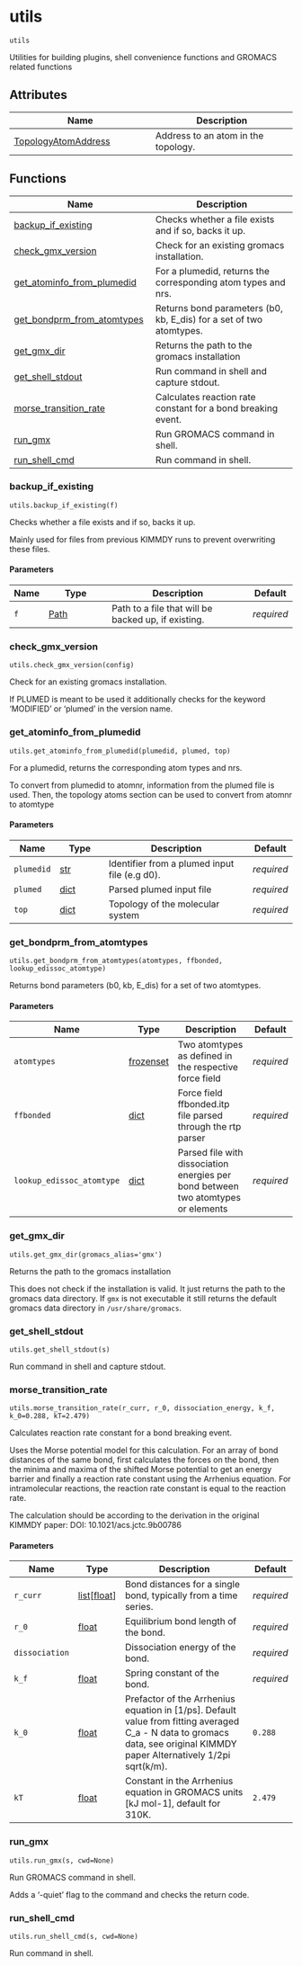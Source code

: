 # utils { #kimmdy.utils }

`utils`

Utilities for building plugins, shell convenience functions and GROMACS related functions

## Attributes

| Name | Description |
| --- | --- |
| [TopologyAtomAddress](#kimmdy.utils.TopologyAtomAddress) | Address to an atom in the topology. |

## Functions

| Name | Description |
| --- | --- |
| [backup_if_existing](#kimmdy.utils.backup_if_existing) | Checks whether a file exists and if so, backs it up. |
| [check_gmx_version](#kimmdy.utils.check_gmx_version) | Check for an existing gromacs installation. |
| [get_atominfo_from_plumedid](#kimmdy.utils.get_atominfo_from_plumedid) | For a plumedid, returns the corresponding atom types and nrs. |
| [get_bondprm_from_atomtypes](#kimmdy.utils.get_bondprm_from_atomtypes) | Returns bond parameters (b0, kb, E_dis) for a set of two atomtypes. |
| [get_gmx_dir](#kimmdy.utils.get_gmx_dir) | Returns the path to the gromacs installation |
| [get_shell_stdout](#kimmdy.utils.get_shell_stdout) | Run command in shell and capture stdout. |
| [morse_transition_rate](#kimmdy.utils.morse_transition_rate) | Calculates reaction rate constant for a bond breaking event. |
| [run_gmx](#kimmdy.utils.run_gmx) | Run GROMACS command in shell. |
| [run_shell_cmd](#kimmdy.utils.run_shell_cmd) | Run command in shell. |

### backup_if_existing { #kimmdy.utils.backup_if_existing }

`utils.backup_if_existing(f)`

Checks whether a file exists and if so, backs it up.

Mainly used for files from previous KIMMDY runs to
prevent overwriting these files.

#### Parameters

| Name   | Type                   | Description                                         | Default    |
|--------|------------------------|-----------------------------------------------------|------------|
| `f`    | [Path](`pathlib.Path`) | Path to a file that will be backed up, if existing. | _required_ |

### check_gmx_version { #kimmdy.utils.check_gmx_version }

`utils.check_gmx_version(config)`

Check for an existing gromacs installation.

If PLUMED is meant to be used it additionally checks for the keyword
'MODIFIED' or 'plumed' in the version name.

### get_atominfo_from_plumedid { #kimmdy.utils.get_atominfo_from_plumedid }

`utils.get_atominfo_from_plumedid(plumedid, plumed, top)`

For a plumedid, returns the corresponding atom types and nrs.

To convert from plumedid to atomnr, information from the plumed file is used.
Then, the topology atoms section can be used to convert from atomnr to atomtype

#### Parameters

| Name       | Type           | Description                                   | Default    |
|------------|----------------|-----------------------------------------------|------------|
| `plumedid` | [str](`str`)   | Identifier from a plumed input file (e.g d0). | _required_ |
| `plumed`   | [dict](`dict`) | Parsed plumed input file                      | _required_ |
| `top`      | [dict](`dict`) | Topology of the molecular system              | _required_ |

### get_bondprm_from_atomtypes { #kimmdy.utils.get_bondprm_from_atomtypes }

`utils.get_bondprm_from_atomtypes(atomtypes, ffbonded, lookup_edissoc_atomtype)`

Returns bond parameters (b0, kb, E_dis) for a set of two atomtypes.

#### Parameters

| Name                      | Type                     | Description                                                                       | Default    |
|---------------------------|--------------------------|-----------------------------------------------------------------------------------|------------|
| `atomtypes`               | [frozenset](`frozenset`) | Two atomtypes as defined in the respective force field                            | _required_ |
| `ffbonded`                | [dict](`dict`)           | Force field ffbonded.itp file parsed through the rtp parser                       | _required_ |
| `lookup_edissoc_atomtype` | [dict](`dict`)           | Parsed file with dissociation energies per bond between two atomtypes or elements | _required_ |

### get_gmx_dir { #kimmdy.utils.get_gmx_dir }

`utils.get_gmx_dir(gromacs_alias='gmx')`

Returns the path to the gromacs installation

This does not check if the installation is valid.
It just returns the path to the gromacs data directory.
If `gmx` is not executable it still returns the default
gromacs data directory in `/usr/share/gromacs`.

### get_shell_stdout { #kimmdy.utils.get_shell_stdout }

`utils.get_shell_stdout(s)`

Run command in shell and capture stdout.

### morse_transition_rate { #kimmdy.utils.morse_transition_rate }

`utils.morse_transition_rate(r_curr, r_0, dissociation_energy, k_f, k_0=0.288, kT=2.479)`

Calculates reaction rate constant for a bond breaking event.

Uses the Morse potential model for this calculation. For an array of bond distances of the same bond,
first calculates the forces on the bond, then the minima and maxima of the shifted Morse potential
to get an energy barrier and finally a reaction rate constant using the Arrhenius equation.
For intramolecular reactions, the reaction rate constant is equal to the reaction rate.

The calculation should be according to the derivation in the original KIMMDY paper: DOI: 10.1021/acs.jctc.9b00786

#### Parameters

| Name           | Type                               | Description                                                                                                                                                               | Default    |
|----------------|------------------------------------|---------------------------------------------------------------------------------------------------------------------------------------------------------------------------|------------|
| `r_curr`       | [list](`list`)\[[float](`float`)\] | Bond distances for a single bond, typically from a time series.                                                                                                           | _required_ |
| `r_0`          | [float](`float`)                   | Equilibrium bond length of the bond.                                                                                                                                      | _required_ |
| `dissociation` |                                    | Dissociation energy of the bond.                                                                                                                                          | _required_ |
| `k_f`          | [float](`float`)                   | Spring constant of the bond.                                                                                                                                              | _required_ |
| `k_0`          | [float](`float`)                   | Prefactor of the Arrhenius equation in [1/ps]. Default value from fitting averaged C_a - N data to gromacs data, see original KIMMDY paper Alternatively 1/2pi sqrt(k/m). | `0.288`    |
| `kT`           | [float](`float`)                   | Constant in the Arrhenius equation in GROMACS units [kJ mol-1], default for 310K.                                                                                         | `2.479`    |

### run_gmx { #kimmdy.utils.run_gmx }

`utils.run_gmx(s, cwd=None)`

Run GROMACS command in shell.

Adds a '-quiet' flag to the command and checks the return code.

### run_shell_cmd { #kimmdy.utils.run_shell_cmd }

`utils.run_shell_cmd(s, cwd=None)`

Run command in shell.